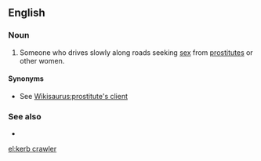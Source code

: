 ==English==

===Noun===
{{en-noun}}

# {{label|en|British}} Someone who drives slowly along roads seeking [[sex]] from [[prostitute]]s or other women.

====Synonyms====
* See [[Wikisaurus:prostitute's client]]

===See also===
* {{l|en|kerb crawling}}

[[el:kerb crawler]]